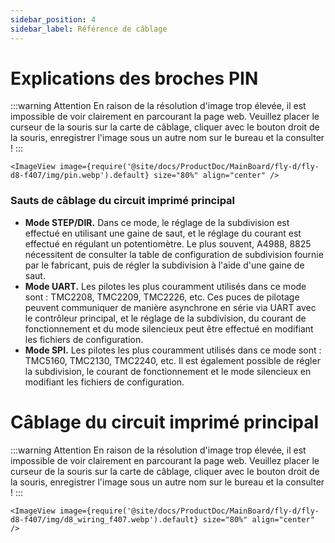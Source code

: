 ```yaml
---
sidebar_position: 4
sidebar_label: Référence de câblage
---
```


# Explications des broches PIN

:::warning Attention
En raison de la résolution d'image trop élevée, il est impossible de voir clairement en parcourant la page web. Veuillez placer le curseur de la souris sur la carte de câblage, cliquer avec le bouton droit de la souris, enregistrer l'image sous un autre nom sur le bureau et la consulter !
:::

    <ImageView image={require('@site/docs/ProductDoc/MainBoard/fly-d/fly-d8-f407/img/pin.webp').default} size="80%" align="center" />
    
### Sauts de câblage du circuit imprimé principal

* **Mode STEP/DIR.** Dans ce mode, le réglage de la subdivision est effectué en utilisant une gaine de saut, et le réglage du courant est effectué en régulant un potentiomètre. Le plus souvent, A4988, 8825 nécessitent de consulter la table de configuration de subdivision fournie par le fabricant, puis de régler la subdivision à l'aide d'une gaine de saut.
* **Mode UART.** Les pilotes les plus couramment utilisés dans ce mode sont : TMC2208, TMC2209, TMC2226, etc. Ces puces de pilotage peuvent communiquer de manière asynchrone en série via UART avec le contrôleur principal, et le réglage de la subdivision, du courant de fonctionnement et du mode silencieux peut être effectué en modifiant les fichiers de configuration.
* **Mode SPI.** Les pilotes les plus couramment utilisés dans ce mode sont : TMC5160, TMC2130, TMC2240, etc. Il est également possible de régler la subdivision, le courant de fonctionnement et le mode silencieux en modifiant les fichiers de configuration.

# Câblage du circuit imprimé principal

:::warning Attention
En raison de la résolution d'image trop élevée, il est impossible de voir clairement en parcourant la page web. Veuillez placer le curseur de la souris sur la carte de câblage, cliquer avec le bouton droit de la souris, enregistrer l'image sous un autre nom sur le bureau et la consulter !
:::

    <ImageView image={require('@site/docs/ProductDoc/MainBoard/fly-d/fly-d8-f407/img/d8_wiring_f407.webp').default} size="80%" align="center" />